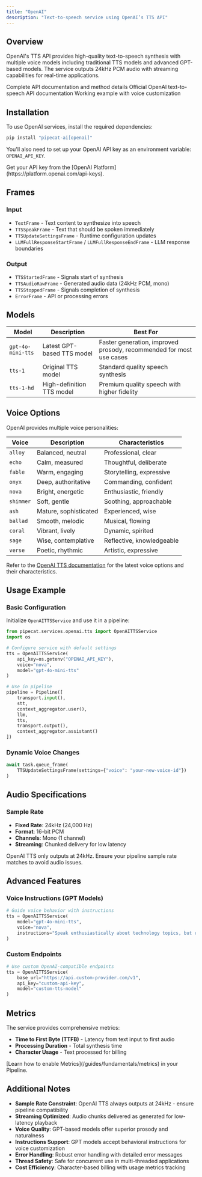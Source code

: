 ```yaml
---
title: "OpenAI"
description: "Text-to-speech service using OpenAI’s TTS API"
---
```


## Overview

OpenAI's TTS API provides high-quality text-to-speech synthesis with multiple voice models including traditional TTS models and advanced GPT-based models. The service outputs 24kHz PCM audio with streaming capabilities for real-time applications.

<CardGroup cols={3}>
  <Card
    title="API Reference"
    icon="code"
    href="https://reference-server.pipecat.ai/en/latest/api/pipecat.services.openai.tts.html"
  >
    Complete API documentation and method details
  </Card>
  <Card
    title="OpenAI TTS Docs"
    icon="book"
    href="https://platform.openai.com/docs/api-reference/audio/createSpeech"
  >
    Official OpenAI text-to-speech API documentation
  </Card>
  <Card
    title="Example Code"
    icon="play"
    href="https://github.com/pipecat-ai/pipecat/blob/main/examples/foundational/07g-interruptible-openai.py"
  >
    Working example with voice customization
  </Card>
</CardGroup>

## Installation

To use OpenAI services, install the required dependencies:

```bash
pip install "pipecat-ai[openai]"
```

You'll also need to set up your OpenAI API key as an environment variable: `OPENAI_API_KEY`.

<Tip>
  Get your API key from the [OpenAI
  Platform](https://platform.openai.com/api-keys).
</Tip>

## Frames

### Input

- `TextFrame` - Text content to synthesize into speech
- `TTSSpeakFrame` - Text that should be spoken immediately
- `TTSUpdateSettingsFrame` - Runtime configuration updates
- `LLMFullResponseStartFrame` / `LLMFullResponseEndFrame` - LLM response boundaries

### Output

- `TTSStartedFrame` - Signals start of synthesis
- `TTSAudioRawFrame` - Generated audio data (24kHz PCM, mono)
- `TTSStoppedFrame` - Signals completion of synthesis
- `ErrorFrame` - API or processing errors

## Models

| Model             | Description                | Best For                                                            |
| ----------------- | -------------------------- | ------------------------------------------------------------------- |
| `gpt-4o-mini-tts` | Latest GPT-based TTS model | Faster generation, improved prosody, recommended for most use cases |
| `tts-1`           | Original TTS model         | Standard quality speech synthesis                                   |
| `tts-1-hd`        | High-definition TTS model  | Premium quality speech with higher fidelity                         |

## Voice Options

OpenAI provides multiple voice personalities:

| Voice     | Description           | Characteristics           |
| --------- | --------------------- | ------------------------- |
| `alloy`   | Balanced, neutral     | Professional, clear       |
| `echo`    | Calm, measured        | Thoughtful, deliberate    |
| `fable`   | Warm, engaging        | Storytelling, expressive  |
| `onyx`    | Deep, authoritative   | Commanding, confident     |
| `nova`    | Bright, energetic     | Enthusiastic, friendly    |
| `shimmer` | Soft, gentle          | Soothing, approachable    |
| `ash`     | Mature, sophisticated | Experienced, wise         |
| `ballad`  | Smooth, melodic       | Musical, flowing          |
| `coral`   | Vibrant, lively       | Dynamic, spirited         |
| `sage`    | Wise, contemplative   | Reflective, knowledgeable |
| `verse`   | Poetic, rhythmic      | Artistic, expressive      |

Refer to the [OpenAI TTS documentation](https://platform.openai.com/docs/api-reference/audio/createSpeech#audio-createspeech-voice) for the latest voice options and their characteristics.

## Usage Example

### Basic Configuration

Initialize `OpenAITTSService` and use it in a pipeline:

```python
from pipecat.services.openai.tts import OpenAITTSService
import os

# Configure service with default settings
tts = OpenAITTSService(
    api_key=os.getenv("OPENAI_API_KEY"),
    voice="nova",
    model="gpt-4o-mini-tts"
)

# Use in pipeline
pipeline = Pipeline([
    transport.input(),
    stt,
    context_aggregator.user(),
    llm,
    tts,
    transport.output(),
    context_aggregator.assistant()
])
```

### Dynamic Voice Changes

```python
await task.queue_frame(
    TTSUpdateSettingsFrame(settings={"voice": "your-new-voice-id"})
)
```

## Audio Specifications

### Sample Rate

- **Fixed Rate**: 24kHz (24,000 Hz)
- **Format**: 16-bit PCM
- **Channels**: Mono (1 channel)
- **Streaming**: Chunked delivery for low latency

<Warning>
  OpenAI TTS only outputs at 24kHz. Ensure your pipeline sample rate matches to
  avoid audio issues.
</Warning>

## Advanced Features

### Voice Instructions (GPT Models)

```python
# Guide voice behavior with instructions
tts = OpenAITTSService(
    model="gpt-4o-mini-tts",
    voice="nova",
    instructions="Speak enthusiastically about technology topics, but use a calm tone for sensitive subjects"
)
```

### Custom Endpoints

```python
# Use custom OpenAI-compatible endpoints
tts = OpenAITTSService(
    base_url="https://api.custom-provider.com/v1",
    api_key="custom-api-key",
    model="custom-tts-model"
)
```

## Metrics

The service provides comprehensive metrics:

- **Time to First Byte (TTFB)** - Latency from text input to first audio
- **Processing Duration** - Total synthesis time
- **Character Usage** - Text processed for billing

<Info>
  [Learn how to enable Metrics](/guides/fundamentals/metrics) in your Pipeline.
</Info>

## Additional Notes

- **Sample Rate Constraint**: OpenAI TTS always outputs at 24kHz - ensure pipeline compatibility
- **Streaming Optimized**: Audio chunks delivered as generated for low-latency playback
- **Voice Quality**: GPT-based models offer superior prosody and naturalness
- **Instructions Support**: GPT models accept behavioral instructions for voice customization
- **Error Handling**: Robust error handling with detailed error messages
- **Thread Safety**: Safe for concurrent use in multi-threaded applications
- **Cost Efficiency**: Character-based billing with usage metrics tracking

